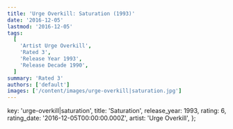 ```yaml
---
title: 'Urge Overkill: Saturation (1993)'
date: '2016-12-05'
lastmod: '2016-12-05'
tags:
  [
    'Artist Urge Overkill',
    'Rated 3',
    'Release Year 1993',
    'Release Decade 1990',
  ]
summary: 'Rated 3'
authors: ['default']
images: ['/content/images/urge-overkill|saturation.jpg']
---
```


  key: 'urge-overkill|saturation',
  title: 'Saturation',
  release_year: 1993,
  rating: 6,
  rating_date: '2016-12-05T00:00:00.000Z',
  artist: 'Urge Overkill',
};

<MusicRating data={data} />
